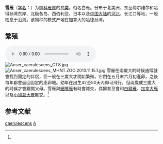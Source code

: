 {{speciesbox
| image = Chen_caerulescens_32398.JPG
| image_caption =
| status = LC
| status_system = IUCN3.1
| status_ref = <ref>{{Cite journal | author = BirdLife International | title = ''Anser caerulescens'' | journal = [[The_IUCN_Red_List_of_Threatened_Species|The IUCN Red List of Threatened Species]] | volume = 2016 | page = e.T22679896A85973888 | publisher = [[IUCN|IUCN]] | date = 2016 | url = http://oldredlist.iucnredlist.org/details/22679896/0 | doi = 10.2305/IUCN.UK.2016-3.RLTS.T22679896A85973888.en | access-date = 15 January 2018 }}{{Dead link|date=2020年1月 |bot=InternetArchiveBot |fix-attempted=yes }}</ref>
| genus = Anser
| species = caerulescens
| authority = ([[Carl_Linnaeus|Linnaeus]], [[自然系統第十版|1758]])
| subdivision_ranks = [[亞種|亞種]]
| subdivision = 
* ''A. c. caerulescens'' <small>(Lesser snow goose) ([[Carl_Linnaeus|Linnaeus]], 1758)</small>
* ''A. c. atlanticus'' <small>(Greater snow goose) ([[Frederic_Kennard|Kennard]], 1927) </small>
| synonyms = * ''Anas caerulescens'' {{small|Linnaeus, 1758}}
* ''Chen caerulescens'' {{small|(Linnaeus, 1758)}}
* ''Anser hyperboreus'' {{small|Pallas, 1769}}
* ''Chen hyperborea'' {{small|(Pallas, 1769)}}
| range_map = Chen caerulescens map.svg
| range_map_caption = {{leftlegend|#0044AA|繁殖區|outline=gray}}{{leftlegend|#AA4400|過冬區|outline=gray}}
}}

'''雪雁'''（[[学名|学名]]：{{lang|la|''Anser caerulescens''}}）为[[鸭科|鸭科]][[雁属|雁属]]的[[鸟类|鸟类]]，俗名白雁。分布于北美洲、东至梅尔维尔和哈得孙湾东岸、北极各岛、西伯利亚、日本以及[[中国大陆|中国大陆]]的[[河北|河北]]、长江口等地，一般栖息于沿海。该物种的模式产地在加拿大的哈德孙湾。
==繁殖==
[[File:Greater_Snow_Geese.ogg|thumb]]
[[File:Anser_caerulescens_CT8.jpg|thumb]]
[[File:Anser_caerulescens_MHNT.ZOO.2010.11.15.1.jpg|thumb]]
雪雁在兩歲大的時候通常就會找到固定的伴侶，但一般在三歲大才開始繁殖。它們在五月末六月初產卵，之後每年都會返回固定的產卵地。幼年在出生42至50天內即可飛行，但兩歲或三歲大的時候才會離開父母。雪雁與[[細嘴雁|細嘴雁]]有時會雜交，偶爾甚至會和[[白額雁|白額雁]]、[[加拿大雁|加拿大雁]]以及[[小加拿大雁|小加拿大雁]]雜交。<ref name="Mowbray et al. 2000"/>

== 参考文献 ==
{{Reflist|35em|refs=

<ref name="Mowbray et al. 2000">{{cite book |last1=Mowbray |first1=Thomas B. |last2=Fred |first2=Cooke |last3=Barbara |first3=Ganter |year=2000 |url=http://bna.birds.cornell.edu/bna/species/514 |contribution=Snow Goose (''Chen caerulescens'') |title=The Birds of North America Online |editor-last=Poole |editor-first=A. |location=Ithaca |publisher=Cornell Lab of Ornithology |accessdate=10 April 2009}}</ref>

}}
{{Taxonbar|from=Q27074540}}

[[Category:雁属|caerulescens]]
[[Category:1758年描述的鳥類|A]]

{{鸟类小作品}}